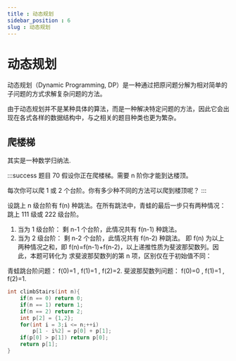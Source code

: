 ```yaml
---
title : 动态规划
sidebar_position : 6
slug : 动态规划
---
```

# 动态规划

动态规划（Dynamic Programming, DP）是一种通过把原问题分解为相对简单的子问题的方式求解复杂问题的方法。

由于动态规划并不是某种具体的算法，而是一种解决特定问题的方法，因此它会出现在各式各样的数据结构中，与之相关的题目种类也更为繁杂。

## 爬楼梯

其实是一种数学归纳法.

:::success 题目 70
假设你正在爬楼梯。需要 n 阶你才能到达楼顶。

每次你可以爬 1 或 2 个台阶。你有多少种不同的方法可以爬到楼顶呢？
:::

设跳上 n 级台阶有 f(n) 种跳法。在所有跳法中，青蛙的最后一步只有两种情况： 跳上 111 级或 222 级台阶。

1. 当为 1 级台阶： 剩 n-1 个台阶，此情况共有 f(n-1) 种跳法。
2. 当为 2 级台阶： 剩 n-2 个台阶，此情况共有 f(n-2) 种跳法。
即 f(n) 为以上两种情况之和，即 f(n)=f(n-1)+f(n-2)，以上递推性质为斐波那契数列。因此，本题可转化为 求斐波那契数列的第 n 项，区别仅在于初始值不同：

青蛙跳台阶问题： f(0)=1 , f(1)=1 , f(2)=2.
斐波那契数列问题： f(0)=0 , f(1)=1 , f(2)=1.

```cpp title="answer"
int climbStairs(int n){
    if(n == 0) return 0;
    if(n == 1) return 1;
    if(n == 2) return 2;
    int p[2] = {1,2};
    for(int i = 3;i <= n;++i)
        p[1 - i%2] = p[0] + p[1];
    if(p[0] > p[1]) return p[0];
    return p[1];
}
```